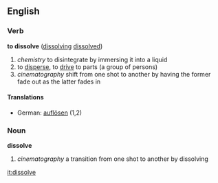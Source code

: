 ==English==
===Verb===
'''to dissolve''' ([[dissolving]] [[dissolved]])
# ''chemistry'' to disintegrate by immersing it into a liquid
# to [[disperse]], to [[drive]] to parts (a group of persons)
# ''cinematography'' shift from one shot to another by having the former fade out as the latter fades in
====Translations====
*German: [[auflösen]] (1,2)
===Noun===
'''dissolve'''
# ''cinematography'' a transition from one shot to another by dissolving

[[it:dissolve]]